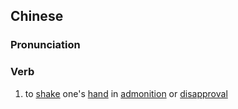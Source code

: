 {{also|摇手}}
==Chinese==
{{zh-forms|s=摇手}}

===Pronunciation===
{{zh-pron
|m=yáoshǒu
|c=jiu4 sau2
|mn=qz,tw,xm,zz:iô-chhiú
|cat=v
}}

===Verb===
{{zh-verb}}

# to [[shake]] one's [[hand]] in [[admonition]] or [[disapproval]]